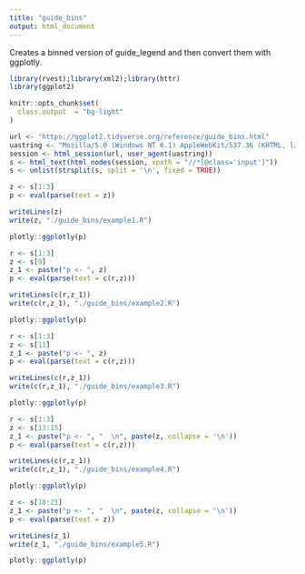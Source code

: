 ```yaml
---
title: "guide_bins"
output: html_document
---
```


Creates a binned version of guide_legend and then convert them with ggplotly.

```r
library(rvest);library(xml2);library(httr)
library(ggplot2)

knitr::opts_chunk$set(
  class.output  = "bg-light"
)
```

```r
url <- "https://ggplot2.tidyverse.org/reference/guide_bins.html"
uastring <- "Mozilla/5.0 (Windows NT 6.1) AppleWebKit/537.36 (KHTML, like Gecko) Chrome/88.0.4324.190 Safari/537.36"
session <- html_session(url, user_agent(uastring))
s <- html_text(html_nodes(session, xpath = "//*[@class='input']"))
s <- unlist(strsplit(s, split = '\n', fixed = TRUE))
```

```r
z <- s[1:3]
p <- eval(parse(text = z))
```

```r
writeLines(z)
write(z, "./guide_bins/example1.R")
```

```r
plotly::ggplotly(p)
```

```r
r <- s[1:3]
z <- s[9]
z_1 <- paste("p <- ", z)
p <- eval(parse(text = c(r,z)))
```

```r
writeLines(c(r,z_1))
write(c(r,z_1), "./guide_bins/example2.R")
```

```r
plotly::ggplotly(p)
```

```r
r <- s[1:3]
z <- s[11]
z_1 <- paste("p <- ", z)
p <- eval(parse(text = c(r,z)))
```

```r
writeLines(c(r,z_1))
write(c(r,z_1), "./guide_bins/example3.R")
```

```r
plotly::ggplotly(p)
```

```r
r <- s[1:3]
z <- s[13:15]
z_1 <- paste("p <- ", "  \n", paste(z, collapse = '\n'))
p <- eval(parse(text = c(r,z)))
```

```r
writeLines(c(r,z_1))
write(c(r,z_1), "./guide_bins/example4.R")
```

```r
plotly::ggplotly(p)
```

```r
z <- s[18:21]
z_1 <- paste("p <- ", "  \n", paste(z, collapse = '\n'))
p <- eval(parse(text = z))
```

```r
writeLines(z_1)
write(z_1, "./guide_bins/example5.R")
```

```r
plotly::ggplotly(p)
```
